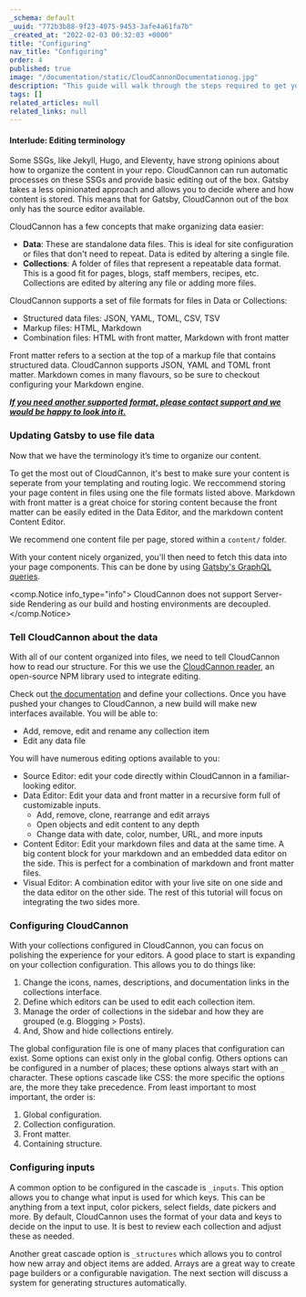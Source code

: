 ```yaml
---
_schema: default
_uuid: "772b3b88-9f23-4075-9453-3afe4a61fa7b"
_created_at: "2022-02-03 00:32:03 +0000"
title: "Configuring"
nav_title: "Configuring"
order: 4
published: true
image: "/documentation/static/CloudCannonDocumentationog.jpg"
description: "This guide will walk through the steps required to get your Gatsby site built, editable and live on CloudCannon."
tags: []
related_articles: null
related_links: null
---
```


#### Interlude: Editing terminology

Some SSGs, like Jekyll, Hugo, and Eleventy, have strong opinions about how to organize the content in your repo.
CloudCannon can run automatic processes on these SSGs and provide basic editing out of the box.
Gatsby takes a less opinionated approach and allows you to decide where and how content is stored.
This means that for Gatsby, CloudCannon out of the box only has the source editor available.

CloudCannon has a few concepts that make organizing data easier:

* **Data**\: These are standalone data files. This is ideal for site configuration or files that don't need to repeat. Data is edited by altering a single file.
* **Collections**\: A folder of files that represent a repeatable data format. This is a good fit for pages, blogs, staff members, recipes, etc. Collections are edited by altering any file or adding more files.

CloudCannon supports a set of file formats for files in Data or Collections:

* Structured data files: JSON, YAML, TOML, CSV, TSV
* Markup files: HTML, Markdown
* Combination files: HTML with front matter, Markdown with front matter

Front matter refers to a section at the top of a markup file that contains structured data. CloudCannon supports JSON, YAML and TOML front matter. Markdown comes in many flavours, so be sure to checkout configuring your Markdown engine.

*<u><strong>If you need another supported format, please contact support and we would be happy to look into it.</strong></u>*

### Updating Gatsby to use file data

Now that we have the terminology it’s time to organize our content.

To get the most out of CloudCannon, it's best to make sure your content is seperate from your templating and routing logic.
We reccommend storing your page content in files using one the file formats listed above.
Markdown with front matter is a great choice for storing content because the front matter can be easily edited in the Data Editor,
and the markdown content Content Editor.

We recommend one content file per page, stored within a `content/` folder.

With your content nicely organized, you'll then need to fetch this data into your page components.
This can be done by using [Gatsby's GraphQL queries](https://www.gatsbyjs.com/docs/how-to/querying-data/page-query/#add-the-graphql-query).

<comp.Notice info_type="info">
  CloudCannon does not support Server-side Rendering as our build and hosting environments are decoupled.
</comp.Notice>

### Tell CloudCannon about the data

With all of our content organized into files, we need to tell CloudCannon how to read our structure. For this we use the [CloudCannon reader](https://github.com/CloudCannon/reader), an open-source NPM library used to integrate editing.

Check out [the documentation](https://github.com/CloudCannon/reader) and define your collections. Once you have pushed your changes to CloudCannon, a new build will make new interfaces available. You will be able to:

* Add, remove, edit and rename any collection item
* Edit any data file

You will have numerous editing options available to you:

* Source Editor: edit your code directly within CloudCannon in a familiar-looking editor.
* Data Editor: Edit your data and front matter in a recursive form full of customizable inputs.
  * Add, remove, clone, rearrange and edit arrays
  * Open objects and edit content to any depth
  * Change data with date, color, number, URL, and more inputs
* Content Editor: Edit your markdown files and data at the same time. A big content block for your markdown and an embedded data editor on the side. This is perfect for a combination of markdown and front matter files.
* Visual Editor: A combination editor with your live site on one side and the data editor on the other side. The rest of this tutorial will focus on integrating the two sides more.


### Configuring CloudCannon

With your collections configured in CloudCannon, you can focus on polishing the experience for your editors.
A good place to start is expanding on your collection configuration. This allows you to do things like:

1. Change the icons, names, descriptions, and documentation links in the collections interface.
2. Define which editors can be used to edit each collection item.
3. Manage the order of collections in the sidebar and how they are grouped (e.g. Blogging &gt; Posts).
4. And, Show and hide collections entirely.

The global configuration file is one of many places that configuration can exist. Some options can exist only in the global config. Others options can be configured in a number of places; these options always start with an `_` character.
These options cascade like CSS: the more specific the options are, the more they take precedence. From least important to most important, the order is:

1. Global configuration.
2. Collection configuration.
3. Front matter.
4. Containing structure.

### Configuring inputs

A common option to be configured in the cascade is `_inputs`. This option allows you to change what input is used for which keys. This can be anything from a text input, color pickers, select fields, date pickers and more. By default, CloudCannon uses the format of your data and keys to decide on the input to use. It is best to review each collection and adjust these as needed.

Another great cascade option is `_structures` which allows you to control how new array and object items are added. Arrays are a great way to create page builders or a configurable navigation. The next section will discuss a system for generating structures automatically.
